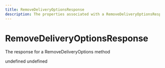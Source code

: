 ```yaml
---
title: RemoveDeliveryOptionsResponse
description: The properties associated with a RemoveDeliveryOptionsResponse
---
```


RemoveDeliveryOptionsResponse
===============================================
The response for a RemoveDeliveryOptions method

<Reference>
  <Field name="failure_reason" type="string" nullable={true}>
    <Description>
      undefined
    </Description>
  </Field>
  <Field name="succeeded" type="boolean" nullable={false}>
    <Description>
      undefined
    </Description>
  </Field>
</Reference>